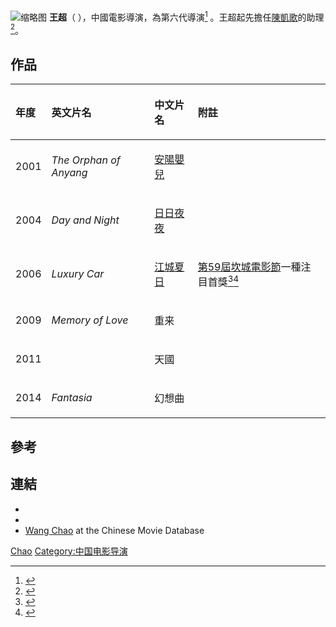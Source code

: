 {{Otheruses|王超}}
[[File:Wang_Chao_Jian_RenZi_2014-2.jpg|缩略图]]
'''王超'''（{{bd|1964年|1月21日|||catIdx=Wang王}} ），中國電影導演，為第六代導演<ref>{{cite news | url = http://www.telegraph.co.uk/arts/main.jhtml?xml=/arts/2002/06/28/bfsfs28.xml | title = In the Realm of Censors | accessdate = 2008-09-04 | date = 2006-02-28 | publisher = ''[[The_Daily_Telegraph|The Daily Telegraph]]'' | location = London | first = S F | last = Said | archive-date = 2008-10-18 | archive-url = https://web.archive.org/web/20081018223131/http://www.telegraph.co.uk/arts/main.jhtml?xml=%2Farts%2F2002%2F06%2F28%2Fbfsfs28.xml | dead-url = no }}</ref> 。王超起先擔任[[陳凱歌|陳凱歌]]的助理<ref>{{cite web| title = Five Questions for Wang Chao, director of ''Luxury Car''| author = ''that's Beijing'' staff| publisher = ''[[that's_Beijing|that's Beijing]]''| url = http://www.china.org.cn/english/features/film/173304.htm| date = 2006-06-30| accessdate = 2008-08-02| archive-date = 2008-10-13| archive-url = https://web.archive.org/web/20081013012156/http://www.china.org.cn/english/features/film/173304.htm| dead-url = no}}</ref>。

==作品==
{| class="wikitable"
!align="left" valign="top" width="40"|年度
!align="left" valign="top"|英文片名
!align="left" valign="top"|中文片名
!align="left" valign="top"|附註
|-
|align="left" valign="top"|2001
|align="left" valign="top"|''The Orphan of Anyang''
|align="left" valign="top"|[[安陽嬰兒|安陽嬰兒]]
|align="left" valign="top"|
|-
|align="left" valign="top"|2004
|align="left" valign="top"|''Day and Night''
|align="left" valign="top"|[[日日夜夜|日日夜夜]]
|align="left" valign="top"|
|-
|align="left" valign="top"|2006
|align="left" valign="top"|''Luxury Car''
|align="left" valign="top"|[[江城夏日|江城夏日]]
|align="left" valign="top"|[[第59屆坎城電影節|第59屆坎城電影節]]一種注目首獎<ref name="festival-cannes.com">{{cite web |url=http://www.festival-cannes.com/en/archives/ficheFilm/id/4351016/year/2006.html |title=Festival de Cannes: Luxury Car |accessdate=2009-12-15 |work=festival-cannes.com |archive-date=2012-10-12 |archive-url=https://web.archive.org/web/20121012010551/http://www.festival-cannes.com/en/archives/ficheFilm/id/4351016/year/2006.html |dead-url=no }}</ref><ref>{{cite web| title = Cannes hops to 'Barley'| author = McCarthy, Todd| publisher = ''[[Variety_(magazine)|Variety]]''| url = http://www.variety.com/index.asp?layout=features2006&content=jump&jump=story&dept=cannes&nav=NCannes&articleid=VR1117944247| date = 2006-05-28| accessdate = 2008-08-02| archive-date = 2008-10-03| archive-url = https://web.archive.org/web/20081003205442/http://www.variety.com/index.asp?layout=features2006&content=jump&jump=story&dept=cannes&nav=NCannes&articleid=VR1117944247| dead-url = no}}</ref>
|-
|align="left" valign="top"|2009
|align="left" valign="top"|''Memory of Love''
|align="left" valign="top"|重来
|align="left" valign="top"|
|-
|align="left" valign="top"|2011
|align="left" valign="top"|
|align="left" valign="top"|天國
|align="left" valign="top"|
|-
|align="left" valign="top"|2014
|align="left" valign="top"|''Fantasia''
|align="left" valign="top"|幻想曲
|align="left" valign="top"|
|}

== 參考 ==
{{reflist}}

== 連結 ==
*{{Amg name|234733}}
*{{imdb|nm0910852}}
* [http://www.dianying.com/en/person/WangChao Wang Chao] {{Wayback|url=http://www.dianying.com/en/person/WangChao |date=20140502000518 }} at the Chinese Movie Database

{{王超}}

{{Authority control}}
{{DEFAULTSORT:Wang, Chao}}
[[Category:王姓|Chao]]
[[Category:中国电影导演|Category:中国电影导演]]